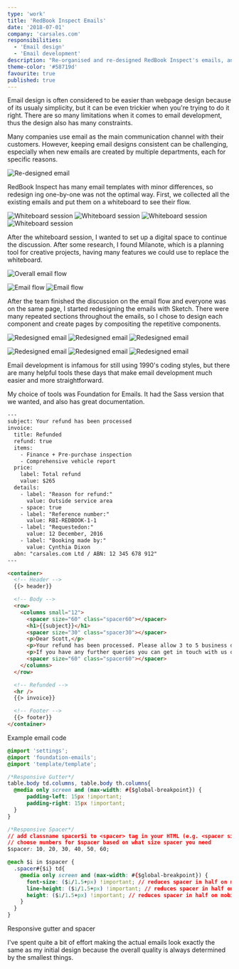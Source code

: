 ```yaml
---
type: 'work'
title: 'RedBook Inspect Emails'
date: '2018-07-01'
company: 'carsales.com'
responsibilities:
  - 'Email design'
  - 'Email development'
description: "Re-organised and re-designed RedBook Inspect's emails, and refactored the email code using a modern framework."
theme-color: '#58719d'
favourite: true
published: true
---
```



Email design is often considered to be easier than webpage design because of its usualy simplicity, but it can be even trickier when you're trying to do it right. There are so many limitations when it comes to email development, thus the design also has many constraints.

Many companies use email as the main communication channel with their customers. However, keeping email designs consistent can be challenging, especially when new emails are created by multiple departments, each for specific reasons.

<ImageContainer maxSize={600}>

![Re-designed email](works-rbi-emails-01.png)

</ImageContainer>

RedBook Inspect has many email templates with minor differences, so redesign  ing one-by-one was not the optimal way. First, we collected all the existing emails and put them on a whiteboard to see their flow.

<ImageContainer grid={4} noCaption noShadow blockCaption="Whiteboard session">

![Whiteboard session](works-rbi-emails-board-01.jpg)
![Whiteboard session](works-rbi-emails-board-02.jpg)
![Whiteboard session](works-rbi-emails-board-03.jpg)
![Whiteboard session](works-rbi-emails-board-04.jpg)

</ImageContainer>

After the whiteboard session, I wanted to set up a digital space to continue the discussion. After some research, I found Milanote, which is a planning tool for creative projects, having many features we could use to replace the whiteboard.

<ImageContainer size="large" noShadow>

![Overall email flow](works-rbi-emails-mila-01.png)

</ImageContainer>

<ImageContainer grid={2} size="large" noCaption noShadow blockCaption="Detailed email flow">

![Email flow](works-rbi-emails-mila-02.png)
![Email flow](works-rbi-emails-mila-03.png)

</ImageContainer>

After the team finished the discussion on the email flow and everyone was on the same page, I started redesigning the emails with Sketch. There were many repeated sections throughout the emails, so I chose to design each component and create pages by compositing the repetitive components.

<ImageContainer grid={3} size="large" noCaption>

![Redesigned email](works-rbi-emails-05.png)
![Redesigned email](works-rbi-emails-02.png)
![Redesigned email](works-rbi-emails-03.png)

</ImageContainer>
<ImageContainer grid={3} size="large" noCaption>

![Redesigned email](works-rbi-emails-07.png)
![Redesigned email](works-rbi-emails-06.png)
![Redesigned email](works-rbi-emails-04.png)

</ImageContainer>

Email development is infamous for still using 1990's coding styles, but there are many helpful tools these days that make email development much easier and more straightforward.

My choice of tools was Foundation for Emails. It had the Sass version that we wanted, and also has great documentation.

```html
---
subject: Your refund has been processed
invoice:
  title: Refunded
  refund: true
  items:
    - Finance + Pre-purchase inspection
    - Comprehensive vehicle report
  price:
    label: Total refund
    value: $265
  details:
    - label: "Reason for refund:"
      value: Outside service area
    - space: true
    - label: "Reference number:"
      value: RBI-REDBOOK-1-1
    - label: "Requestedon:"
      value: 12 December, 2016
    - label: "Booking made by:"
      value: Cynthia Dixon
  abn: "carsales.com Ltd / ABN: 12 345 678 912"
---

<container>
  <!-- Header -->
  {{> header}}

  <!-- Body -->
  <row>
    <columns small="12">
      <spacer size="60" class="spacer60"></spacer>
      <h1>{{subject}}</h1>
      <spacer size="30" class="spacer30"></spacer>
      <p>Dear Scott,</p>
      <p>Your refund has been processed. Please allow 3 to 5 business days for the funds to appear in your account.</p>
      <p>If you have any further queries you can get in touch with us on 1300 373 992.</p>
      <spacer size="60" class="spacer60"></spacer>
    </columns>
  </row>

  <!-- Refunded -->
  <hr />
  {{> invoice}}

  <!-- Footer -->
  {{> footer}}
</container>
```

<CustomCaption>Example email code</CustomCaption>

<Spacer size={64} />

```css
@import 'settings';
@import 'foundation-emails';
@import 'template/template';

/*Responsive Gutter*/
table.body td.columns, table.body th.columns{
  @media only screen and (max-width: #{$global-breakpoint}) {
      padding-left: 15px !important;
      padding-right: 15px !important;
  }
}

/*Responsive Spacer*/
// add classname spacer$i to <spacer> tag in your HTML (e.g. <spacer size="20" class="spacer20")
// choose numbers for $spacer based on what size spacer you need
$spacer: 10, 20, 30, 40, 50, 60;

@each $i in $spacer {
  .spacer#{$i} td{
    @media only screen and (max-width: #{$global-breakpoint}) {
      font-size: ($i/1.5+px) !important; // reduces spacer in half on mobile screens, customize as needed
      line-height: ($i/1.5+px) !important; // reduces spacer in half on mobile screens, customize as needed
      height: ($i/1.5+px) !important; // reduces spacer in half on mobile screens, customize as needed
    }
  }
}
```
<CustomCaption>Responsive gutter and spacer</CustomCaption>

I've spent quite a bit of effort making the actual emails look exactly the same as my initial design because the overall quality is always determined by the smallest things.
